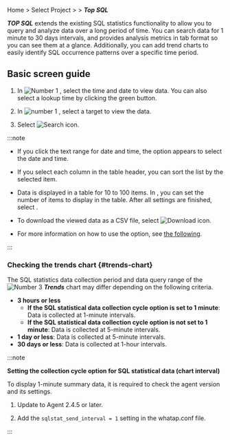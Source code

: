 Home &gt; Select Project &gt; <Cmdname sid="laboratory" className="uitext" /> &gt; ***Top SQL***

***TOP SQL*** extends the existing SQL statistics functionality to allow you to query and analyze data over a long period of time. You can search data for 1 minute to 30 days intervals, and provides analysis metrics in tab format so you can see them at a glance. Additionally, you can add trend charts to easily identify SQL occurrence patterns over a specific time period.

## Basic screen guide

<InDoc product='mysql,oracle,oracle-pro'><ImgLang img='db-top-sql-stat.png' desc='Top SQL' /></InDoc>

1. In ![Number 1](/img/number-01.png) <Cmdname sid="time" className="uitext" />, select the time and date to view data. You can also select a lookup time by clicking the green button.

2. In ![number 1](/img/number-01.png) <Cmdname sid="instance" className="uitext" />, select a target to view the data.

3. Select ![Search icon](/img/ico-btn-search.png).

:::note

- If you click the text range for date and time, the option appears to select the date and time.

- If you select each column in the table header, you can sort the list by the selected item.

- Data is displayed in a table for 10 to 100 items. In <Cmdname sid="TTL07773" className="uitext" />, you can set the number of items to display in the table. After all settings are finished, select <LinkImage img="ico-btn-search.png" className="ico" />.

- To download the viewed data as a CSV file, select ![Download icon](/img/ico-download.svg).

- For more information on how to use the <Cmdname sid="time" className="uitext" /> option, see [the following](usage-ui#timeselector).

:::

### Checking the trends chart {#trends-chart}

<InDoc product='mysql,oracle,oracle-pro'><ProdImg img='db-top-sql-trends-chart.png' desc='Top SQL' /></InDoc>

The SQL statistics data collection period and data query range of the ![Number 3](/img/number-03.png) ***Trends*** chart may differ depending on the following criteria. 

- **3 hours or less**
  - **If the SQL statistical data collection cycle option is set to 1 minute**: Data is collected at 1-minute intervals.
  - **If the SQL statistical data collection cycle option is not set to 1 minute**: Data is collected at 5-minute intervals.
- **1 day or less**: Data is collected at 5-minute intervals.
- **30 days or less**: Data is collected at 1-hour intervals.  

:::note

**Setting the collection cycle option for SQL statistical data (chart interval)**

To display 1-minute summary data, it is required to check the agent version and its settings.

1. Update to Agent 2.4.5 or later.

2. Add the `sqlstat_send_interval = 1` setting in the whatap.conf file.

:::
